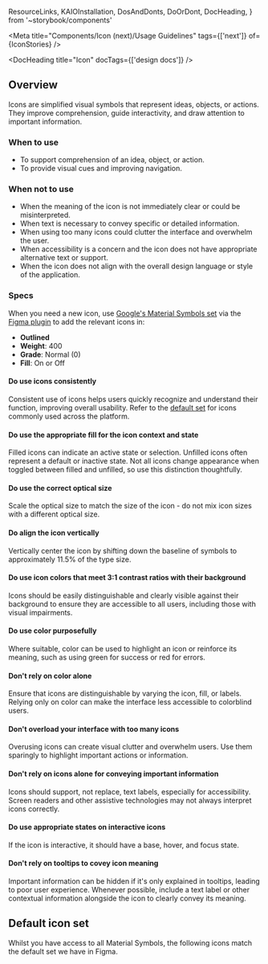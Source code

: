   ResourceLinks,
  KAIOInstallation,
  DosAndDonts,
  DoOrDont,
  DocHeading,
} from '~storybook/components'

<Meta title="Components/Icon (next)/Usage Guidelines" tags={['next']} of={IconStories} />

<DocHeading title="Icon" docTags={['design docs']} />

<ResourceLinks
  sourceCode="https://github.com/cultureamp/kaizen-design-system/tree/main/packages/components/src/__next__/Icon"
  apiSpecification="/?path=/docs/illustrations-icon-v3-api-specification--docs"
  figma="https://www.figma.com/design/eZKEE5kXbEMY3lx84oz8iN/%F0%9F%92%9C-Heart-UI-Kit?node-id=1929-3974"
/>

<KAIOInstallation exportNames="Icon" isNext />

## Overview

Icons are simplified visual symbols that represent ideas, objects, or actions. They improve comprehension, guide interactivity, and draw attention to important information.

<Canvas of={IconStories.Playground} />
<Controls of={IconStories.Playground} include={['name', 'isFilled']} />

### When to use

- To support comprehension of an idea, object, or action.
- To provide visual cues and improving navigation.

### When not to use

- When the meaning of the icon is not immediately clear or could be misinterpreted.
- When text is necessary to convey specific or detailed information.
- When using too many icons could clutter the interface and overwhelm the user.
- When accessibility is a concern and the icon does not have appropriate alternative text or support.
- When the icon does not align with the overall design language or style of the application.

### Specs

When you need a new icon, use [Google's Material Symbols set](https://fonts.google.com/icons) via the [Figma plugin](https://www.figma.com/community/plugin/1088610476491668236/material-symbols) to add the relevant icons in:

- **Outlined**
- **Weight**: 400
- **Grade**: Normal (0)
- **Fill**: On or Off

#### Do use icons consistently

Consistent use of icons helps users quickly recognize and understand their function, improving overall usability.
Refer to the [default set](#default-icon-set) for icons commonly used across the platform.

<DosAndDonts>
  <DoOrDont story={IconStories.ConsistentDo} />
</DosAndDonts>

#### Do use the appropriate fill for the icon context and state

Filled icons can indicate an active state or selection. Unfilled icons often represent a default or inactive state. Not all icons change appearance when toggled between filled and unfilled, so use this distinction thoughtfully.

<DosAndDonts>
  <DoOrDont story={IconStories.FilledUnfilledDo} />
</DosAndDonts>

#### Do use the correct optical size

Scale the optical size to match the size of the icon - do not mix icon sizes with a different optical size.

<DosAndDonts>
  <DoOrDont story={IconStories.OpticalSizeDo} />
  <DoOrDont story={IconStories.OpticalSizeDont} isDont />
</DosAndDonts>

#### Do align the icon vertically

Vertically center the icon by shifting down the baseline of symbols to approximately 11.5% of the type size.

<DosAndDonts>
  <DoOrDont story={IconStories.AlignmentDo} />
  <DoOrDont story={IconStories.AlignmentDont} isDont />
</DosAndDonts>

#### Do use icon colors that meet 3:1 contrast ratios with their background

Icons should be easily distinguishable and clearly visible against their background to ensure they are accessible to all users, including those with visual impairments.

<DosAndDonts>
  <DoOrDont story={IconStories.ContrastDo} />
  <DoOrDont story={IconStories.ContrastDont} isDont />
</DosAndDonts>

#### Do use color purposefully

Where suitable, color can be used to highlight an icon or reinforce its meaning, such as using green for success or red for errors.

<DosAndDonts>
  <DoOrDont story={IconStories.ColorPurposefulDo} />
</DosAndDonts>

#### Don't rely on color alone

Ensure that icons are distinguishable by varying the icon, fill, or labels. Relying only on color can make the interface less accessible to colorblind users.

<DosAndDonts>
  <DoOrDont story={IconStories.DistinguishDo} />
  <DoOrDont story={IconStories.DistinguishDont} isDont />
</DosAndDonts>

#### Don't overload your interface with too many icons

Overusing icons can create visual clutter and overwhelm users. Use them sparingly to highlight important actions or information.

<DosAndDonts>
  <DoOrDont story={IconStories.InterfaceDont} isDont />
</DosAndDonts>

#### Don't rely on icons alone for conveying important information

Icons should support, not replace, text labels, especially for accessibility. Screen readers and other assistive technologies may not always interpret icons correctly.

<DosAndDonts>
  <DoOrDont story={IconStories.ImportantInformationDo} />
  <DoOrDont story={IconStories.ImportantInformationDont} isDont />
</DosAndDonts>

#### Do use appropriate states on interactive icons

If the icon is interactive, it should have a base, hover, and focus state.

<DosAndDonts>
  <DoOrDont story={IconStories.InteractiveStatesDo} />
</DosAndDonts>

#### Don't rely on tooltips to covey icon meaning

Important information can be hidden if it's only explained in tooltips, leading to poor user experience. Whenever possible, include a text label or other contextual information alongside the icon to clearly convey its meaning.

<DosAndDonts>
  <DoOrDont story={IconStories.TooltipDont} isDont />
</DosAndDonts>

## Default icon set

Whilst you have access to all Material Symbols, the following icons match the default set we have in Figma.

<Story of={IconStories.DefaultIconSet} />
